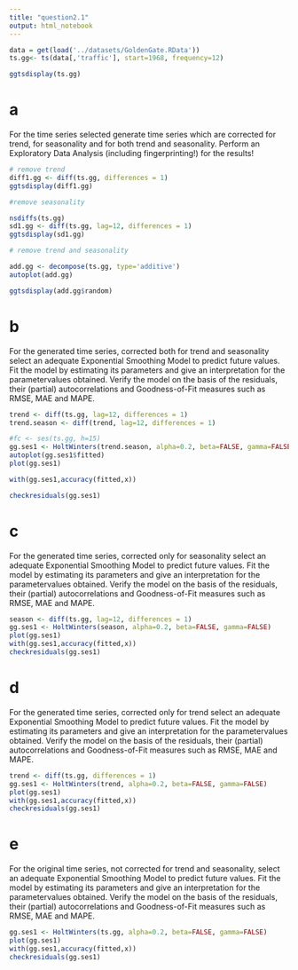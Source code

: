 ```yaml
---
title: "question2.1"
output: html_notebook
---
```



```r
data = get(load('../datasets/GoldenGate.RData'))
ts.gg<- ts(data[,'traffic'], start=1968, frequency=12)
```
```r
ggtsdisplay(ts.gg)
```

# a
For the time series selected generate time series which are corrected for trend, for seasonality and for
both trend and seasonality. Perform an Exploratory Data Analysis (including fingerprinting!) for the results!
```r
# remove trend
diff1.gg <- diff(ts.gg, differences = 1)
ggtsdisplay(diff1.gg)
```
```r
#remove seasonality

nsdiffs(ts.gg)
sd1.gg <- diff(ts.gg, lag=12, differences = 1)
ggtsdisplay(sd1.gg)
```

```r
# remove trend and seasonality

add.gg <- decompose(ts.gg, type='additive')
autoplot(add.gg)
```
```r
ggtsdisplay(add.gg$random)
```

# b
For the generated time series, corrected both for trend and seasonality select an adequate Exponential
Smoothing Model to predict future values.
Fit the model by estimating its parameters and give an interpretation for the parametervalues obtained.
Verify the model on the basis of the residuals, their (partial) autocorrelations and Goodness-of-Fit
measures such as RMSE, MAE and MAPE.
```r
trend <- diff(ts.gg, lag=12, differences = 1)
trend.season <- diff(trend, lag=12, differences = 1)
```


```r
#fc <- ses(ts.gg, h=15)
gg.ses1 <- HoltWinters(trend.season, alpha=0.2, beta=FALSE, gamma=FALSE)
autoplot(gg.ses1$fitted)
plot(gg.ses1)
```

```r
with(gg.ses1,accuracy(fitted,x))
```

```r
checkresiduals(gg.ses1)
```

# c
For the generated time series, corrected only for seasonality select an adequate Exponential Smoothing
Model to predict future values.
Fit the model by estimating its parameters and give an interpretation for the parametervalues obtained. Verify the model on the basis of the residuals, their (partial) autocorrelations and Goodness-of-Fit
measures such as RMSE, MAE and MAPE.

```r
season <- diff(ts.gg, lag=12, differences = 1)
gg.ses1 <- HoltWinters(season, alpha=0.2, beta=FALSE, gamma=FALSE)
plot(gg.ses1)
with(gg.ses1,accuracy(fitted,x))
checkresiduals(gg.ses1)
```

# d

For the generated time series, corrected only for trend select an adequate Exponential Smoothing Model
to predict future values.
Fit the model by estimating its parameters and give an interpretation for the parametervalues obtained.
Verify the model on the basis of the residuals, their (partial) autocorrelations and Goodness-of-Fit
measures such as RMSE, MAE and MAPE.

```r
trend <- diff(ts.gg, differences = 1)
gg.ses1 <- HoltWinters(trend, alpha=0.2, beta=FALSE, gamma=FALSE)
plot(gg.ses1)
with(gg.ses1,accuracy(fitted,x))
checkresiduals(gg.ses1)
```

# e

For the original time series, not corrected for trend and seasonality, select an adequate Exponential
Smoothing Model to predict future values.
Fit the model by estimating its parameters and give an interpretation for the parametervalues obtained.
Verify the model on the basis of the residuals, their (partial) autocorrelations and Goodness-of-Fit
measures such as RMSE, MAE and MAPE.

```r
gg.ses1 <- HoltWinters(ts.gg, alpha=0.2, beta=FALSE, gamma=FALSE)
plot(gg.ses1)
with(gg.ses1,accuracy(fitted,x))
checkresiduals(gg.ses1)
```

